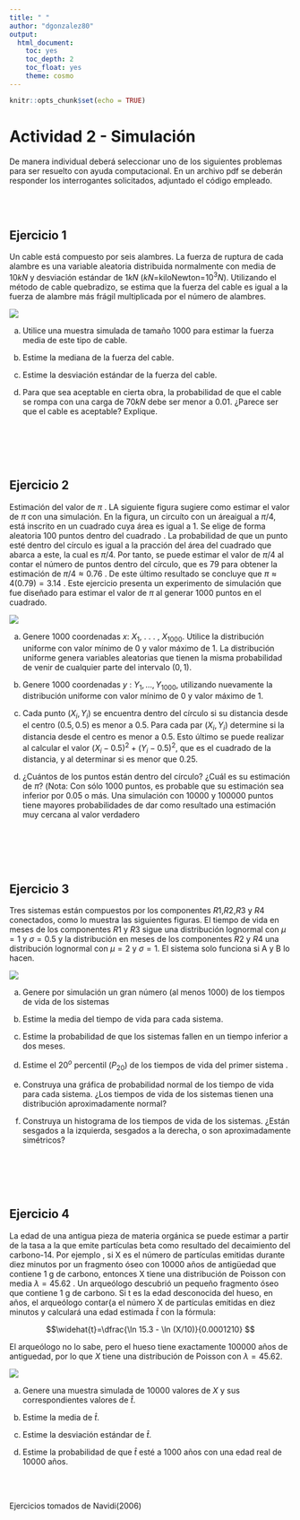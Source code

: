 ```yaml
---
title: " "
author: "dgonzalez80"
output:
  html_document:
    toc: yes
    toc_depth: 2
    toc_float: yes
    theme: cosmo
---
```


```r
knitr::opts_chunk$set(echo = TRUE)
```

# **Actividad 2 - Simulación**

De manera individual deberá seleccionar uno de los siguientes problemas para ser resuelto con ayuda computacional. En un archivo pdf se deberán responder los interrogantes solicitados, adjuntado el código empleado. 

<br/><br/>

## **Ejercicio 1**

Un cable está compuesto por seis alambres. La fuerza de ruptura de cada alambre es una variable aleatoria distribuida normalmente con media de $10 kN$ y desviación estándar de $1 kN$ ($kN$=kiloNewton=$10^{3}N$). Utilizando el método de cable quebradizo, se estima que la fuerza del cable es igual a la fuerza de alambre más frágil multiplicada por el número de alambres.


![](img/cable.png)

a. Utilice una muestra simulada de tamaño 1000 para estimar la fuerza media de este tipo de cable.

b. Estime la mediana de la fuerza del cable.

c. Estime la desviación estándar de la fuerza del cable.

d. Para que sea aceptable en cierta obra, la probabilidad de que el cable se rompa con una carga de $70 kN$ debe ser menor a $0.01$. ¿Parece ser que el cable es aceptable? Explique.

<br/><br/><br/><br/>



## **Ejercicio 2**

Estimación del valor de $\pi$ . LA siguiente figura sugiere como estimar el valor de $\pi$ con una simulación. En la figura, un circuíto con un áreaigual a $\pi/4$, está inscrito en un cuadrado cuya área es igual a 1. Se elige de forma aleatoria 100 puntos dentro del cuadrado . La probabilidad de que un punto esté dentro del círculo es igual a la pracción del área del cuadrado que abarca a este, la cual es $\pi/4$. Por tanto, se puede estimar el valor de $\pi/4$ al contar el número de puntos dentro del círculo, que es 79 para obtener la estimación de $\pi/4 \approx 0.76$ . De este último resultado se concluye que $\pi \approx 4(0.79) =3.14$ . Este ejercicio presenta un experimento de simulación que fue diseñado para estimar el valor de $\pi$ al generar 1000 puntos en el cuadrado.

![](img/fig_pi.png)


a. Genere 1000 coordenadas $x$:  $X_{1}$, . . . , $X_{1000}$. Utilice la distribución uniforme con valor mínimo de $0$ y valor máximo de $1$. La distribución uniforme genera variables aleatorias que tienen la misma probabilidad de venir de cualquier parte del intervalo $(0, 1)$.

b. Genere $1000$ coordenadas $y$ : $Y_{1}, . . . , Y_{1000}$, utilizando nuevamente la distribución uniforme con valor mínimo de $0$ y valor máximo de $1$.

c. Cada punto $(X_{i},Y_{i})$ se encuentra dentro del círculo si su distancia desde el centro $(0.5, 0.5)$ es menor a $0.5$. Para cada par $(X_{i},Y_{i})$ determine si la distancia desde el centro es menor a $0.5$. Esto último se puede realizar al calcular el valor $(X_{i}-0.5)^{2}+(Y_{i}-0.5)^{2}$, que es el cuadrado de la distancia, y al determinar si es menor que $0.25$.

d. ¿Cuántos de los puntos están dentro del círculo? ¿Cuál es su estimación de $\pi$? (Nota: Con sólo 1000 puntos, es probable que su estimación sea inferior por 0.05 o más. Una simulación con 10000 y 100000 puntos tiene mayores probabilidades de dar como resultado una estimación muy cercana al valor verdadero


<br/><br/><br/><br/>

## **Ejercicio 3**

Tres sistemas están compuestos por los componentes $R1$,$R2$,$R3$ y $R4$ conectados,  como lo muestra las siguientes figuras. El tiempo de vida en meses de los componentes $R1$ y $R3$ sigue una distribución lognormal con $\mu=1$ y $\sigma=0.5$ y la distribución en meses de los componentes $R2$ y $R4$ una distribución lognormal con $\mu=2$ y $\sigma=1$. El sistema solo funciona si A y B lo hacen.


![](img/circuitos.png) 

a. Genere por simulación un gran número  (al menos $1000$) de los tiempos de vida de los sistemas

b. Estime la media del tiempo de vida para cada sistema.

c. Estime la probabilidad de que los sistemas fallen en un tiempo inferior a dos meses.

d. Estime el $20^{o}$ percentil ($P_{20}$) de los tiempos de vida del primer sistema .

e. Construya una gráfica de probabilidad normal de los tiempo de vida para cada sistema. ¿Los tiempos de vida de los sistemas tienen una distribución aproximadamente normal?

f. Construya un histograma de los tiempos de vida de los sistemas. ¿Están sesgados a la izquierda, sesgados a la derecha, o son aproximadamente simétricos?


<br/><br/><br/><br/>

## **Ejercicio 4**

La edad de una antigua pieza de materia orgánica se puede estimar a partir de la tasa a la que emite partículas beta como resultado del decaimiento del carbono-14. Por ejemplo , si X es el número de partículas emitidas durante diez minutos por un fragmento óseo con 10000 años de antigüedad  que contiene 1 g de carbono, entonces X tiene una distribución de Poisson con media $\lambda=45.62$ . Un arqueólogo descubrió un pequeño fragmento óseo que contiene 1 g de carbono. Si t es la edad desconocida del hueso, en años, el arqueólogo contar{a el número X de partículas emitidas en diez minutos y calculará una edad estimada $\widehat{t}$ con la fórmula:
	
$$\widehat{t}=\dfrac{\ln 15.3 - \ln (X/10)}{0.0001210} $$ 
	
El arqueólogo no lo sabe, pero el hueso tiene exactamente $100000$ años de antiguedad, por lo que $X$ tiene una distribución de Poisson con $\lambda=45.62$.


![](img/piezas.png)

	
a. Genere una muestra simulada de 10000 valores de $X$ y sus correspondientes valores de $\widehat{t}$.

b. Estime la media de $\widehat{t}$.

c. Estime la desviación estándar de $\widehat{t}$.

d. Estime la probabilidad de que $\widehat{t}$ esté a 1000 años con una edad real de 10000 años.


<br/><br/>

Ejercicios tomados de Navidi(2006)